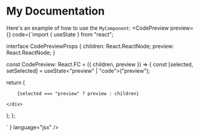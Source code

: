 
# My Documentation

Here's an example of how to use the `MyComponent`:
<CodePreview
  preview={<Avatar />}
  code={`import { useState } from "react";

interface CodePreviewProps {
  children: React.ReactNode;
  preview: React.ReactNode;
}

const CodePreview: React.FC<CodePreviewProps> = ({ children, preview }) => {
  const [selected, setSelected] = useState<"preview" | "code">("preview");

  return (
    <div>
      <SwitchButton selected={selected} setSelected={setSelected} />
      
        {selected === "preview" ? preview : children}
      
    </div>
  );
};

`
}
language="jsx"
/>